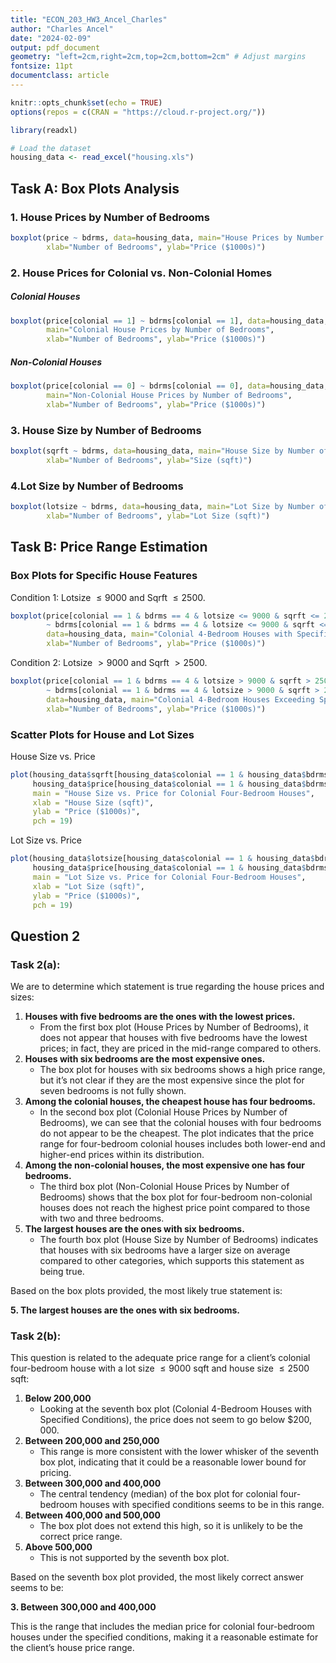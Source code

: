```yaml
---
title: "ECON_203_HW3_Ancel_Charles"
author: "Charles Ancel"
date: "2024-02-09"
output: pdf_document
geometry: "left=2cm,right=2cm,top=2cm,bottom=2cm" # Adjust margins
fontsize: 11pt
documentclass: article
---
```


```r
knitr::opts_chunk$set(echo = TRUE)
options(repos = c(CRAN = "https://cloud.r-project.org/"))
```

```r
library(readxl)

```

```r
# Load the dataset
housing_data <- read_excel("housing.xls")
```

## Task A: Box Plots Analysis

### 1. House Prices by Number of Bedrooms

```r
boxplot(price ~ bdrms, data=housing_data, main="House Prices by Number of Bedrooms",
        xlab="Number of Bedrooms", ylab="Price ($1000s)")
```


### 2. House Prices for Colonial vs. Non-Colonial Homes

##### Colonial Houses

```r
boxplot(price[colonial == 1] ~ bdrms[colonial == 1], data=housing_data, 
        main="Colonial House Prices by Number of Bedrooms", 
        xlab="Number of Bedrooms", ylab="Price ($1000s)")

```

##### Non-Colonial Houses

```r
boxplot(price[colonial == 0] ~ bdrms[colonial == 0], data=housing_data, 
        main="Non-Colonial House Prices by Number of Bedrooms", 
        xlab="Number of Bedrooms", ylab="Price ($1000s)")
```


### 3. House Size by Number of Bedrooms

```r
boxplot(sqrft ~ bdrms, data=housing_data, main="House Size by Number of Bedrooms",
        xlab="Number of Bedrooms", ylab="Size (sqft)")
```

### 4.Lot Size by Number of Bedrooms

```r
boxplot(lotsize ~ bdrms, data=housing_data, main="Lot Size by Number of Bedrooms",
        xlab="Number of Bedrooms", ylab="Lot Size (sqft)")
```

## Task B: Price Range Estimation

### Box Plots for Specific House Features
Condition 1: Lotsize $\leq 9000$ and Sqrft $\leq 2500$.

```r
boxplot(price[colonial == 1 & bdrms == 4 & lotsize <= 9000 & sqrft <= 2500] 
        ~ bdrms[colonial == 1 & bdrms == 4 & lotsize <= 9000 & sqrft <= 2500], 
        data=housing_data, main="Colonial 4-Bedroom Houses with Specified Conditions",
        xlab="Number of Bedrooms", ylab="Price ($1000s)")
```

Condition 2: Lotsize $> 9000$ and Sqrft $> 2500$.

```r
boxplot(price[colonial == 1 & bdrms == 4 & lotsize > 9000 & sqrft > 2500] 
        ~ bdrms[colonial == 1 & bdrms == 4 & lotsize > 9000 & sqrft > 2500], 
        data=housing_data, main="Colonial 4-Bedroom Houses Exceeding Specified Conditions",
        xlab="Number of Bedrooms", ylab="Price ($1000s)")
```

### Scatter Plots for House and Lot Sizes

House Size vs. Price

```r
plot(housing_data$sqrft[housing_data$colonial == 1 & housing_data$bdrms == 4], 
     housing_data$price[housing_data$colonial == 1 & housing_data$bdrms == 4], 
     main = "House Size vs. Price for Colonial Four-Bedroom Houses", 
     xlab = "House Size (sqft)", 
     ylab = "Price ($1000s)", 
     pch = 19)
```

Lot Size vs. Price

```r
plot(housing_data$lotsize[housing_data$colonial == 1 & housing_data$bdrms == 4], 
     housing_data$price[housing_data$colonial == 1 & housing_data$bdrms == 4], 
     main = "Lot Size vs. Price for Colonial Four-Bedroom Houses", 
     xlab = "Lot Size (sqft)", 
     ylab = "Price ($1000s)", 
     pch = 19)
```


## Question 2

### Task 2(a):

We are to determine which statement is true regarding the house prices and sizes:

1. **Houses with five bedrooms are the ones with the lowest prices.**
    - From the first box plot (House Prices by Number of Bedrooms), it does not appear that houses with five bedrooms have the lowest prices; in fact, they are priced in the mid-range compared to others.

2. **Houses with six bedrooms are the most expensive ones.**
    - The box plot for houses with six bedrooms shows a high price range, but it's not clear if they are the most expensive since the plot for seven bedrooms is not fully shown.

3. **Among the colonial houses, the cheapest house has four bedrooms.**
    - In the second box plot (Colonial House Prices by Number of Bedrooms), we can see that the colonial houses with four bedrooms do not appear to be the cheapest. The plot indicates that the price range for four-bedroom colonial houses includes both lower-end and higher-end prices within its distribution.

4. **Among the non-colonial houses, the most expensive one has four bedrooms.**
    - The third box plot (Non-Colonial House Prices by Number of Bedrooms) shows that the box plot for four-bedroom non-colonial houses does not reach the highest price point compared to those with two and three bedrooms.

5. **The largest houses are the ones with six bedrooms.**
    - The fourth box plot (House Size by Number of Bedrooms) indicates that houses with six bedrooms have a larger size on average compared to other categories, which supports this statement as being true.

Based on the box plots provided, the most likely true statement is:

**5. The largest houses are the ones with six bedrooms.**

### Task 2(b):

This question is related to the adequate price range for a client's colonial four-bedroom house with a lot size $\leq 9000$ sqft and house size $\leq 2500$ sqft:

1. **Below 200,000**
    - Looking at the seventh box plot (Colonial 4-Bedroom Houses with Specified Conditions), the price does not seem to go below  $\$200,000$.

2. **Between 200,000 and 250,000**
    - This range is more consistent with the lower whisker of the seventh box plot, indicating that it could be a reasonable lower bound for pricing.

3. **Between 300,000 and 400,000**
    - The central tendency (median) of the box plot for colonial four-bedroom houses with specified conditions seems to be in this range.

4. **Between 400,000 and 500,000**
    - The box plot does not extend this high, so it is unlikely to be the correct price range.

5. **Above 500,000**
    - This is not supported by the seventh box plot.

Based on the seventh box plot provided, the most likely correct answer seems to be:

**3. Between 300,000 and 400,000**

This is the range that includes the median price for colonial four-bedroom houses under the specified conditions, making it a reasonable estimate for the client's house price range.